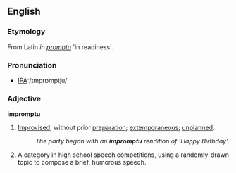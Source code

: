 ==English==

===Etymology===
From Latin ''in [[promptu]]'' 'in readiness'. 

===Pronunciation===
*[[w:International Phonetic Alphabet|IPA]]:/ɪmprɒmptju/

===Adjective===
'''impromptu'''
#[[Improvised]]; without prior [[preparation]]; [[extemporaneous]]; [[unplanned]].
#:''The party began with an '''impromptu''' rendition of 'Happy Birthday'.''
#A category in high school speech competitions, using a randomly-drawn topic to compose a brief, humorous speech.